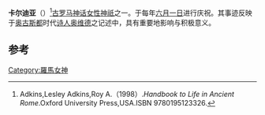 {{Infobox deity|type=roman
| image = 0 Sarcophage - Quatre saisons - Musei Capitolini - MC1185 (2).JPG
| caption =卡尔迪亚的相关文物<ref>Melissa Barden Dowling, "A Time to Regender: The Transformation of Roman Time," in ''Time and Uncertainty'' (Brill, 2004), p. 184.</ref>
| name = 卡尔迪亚
| god_of = 城门铰链之女神

}}
'''卡尔迪亚'''（{{lang-en|Cardea}}）<ref>Adkins,Lesley Adkins,Roy A.（1998）.''Handbook to Life in Ancient Rome''.Oxford University Press,USA.ISBN 9780195123326.</ref>[[古罗马|古罗马]][[神话|神话]][[女性|女性]][[神祇|神祇]]之一。于每年[[六月一日|六月一日]]进行庆祝。其事迹反映于[[奥古斯都|奥古斯都]]时代[[诗人|诗人]][[奥维德|奥维德]]之记述中，具有重要地影响与积极意义。

== 参考 ==

[[Category:羅馬女神|Category:羅馬女神]]


{{reflist}}{{羅馬神話}}{{古罗马小作品}}
